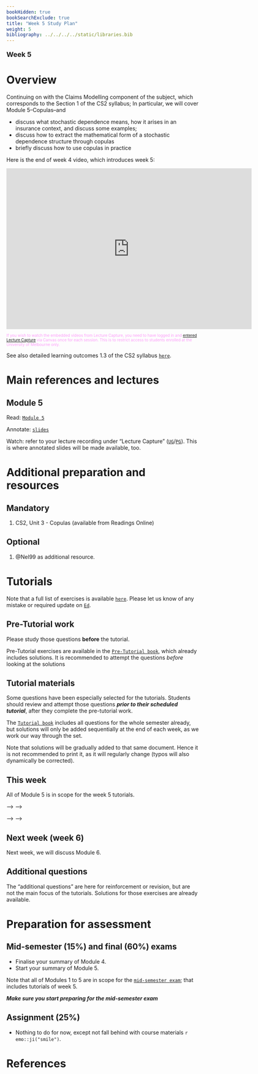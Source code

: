 ```yaml
---
bookHidden: true
bookSearchExclude: true
title: "Week 5 Study Plan"
weight: 5
bibliography: ../../../../static/libraries.bib
---
```



<p style="font-size:18px;font-weight:bold;">Week 5</p> 

# Overview

<!-- This week, we will cover the following topics: -->

Continuing on with the Claims Modelling component of the subject, which corresponds to the Section 1 of the CS2 syllabus; In particular, we will cover Module 5--Copulas--and

- discuss what stochastic dependence means, how it arises in an insurance context, and discuss some examples;
- discuss how to extract the mathematical form of a stochastic dependence structure through copulas
- briefly discuss how to use copulas in practice


Here is the end of week 4 video, which introduces week 5:

<!--html_preserve-->
<iframe height="420" width="640" allowfullscreen frameborder=0 src="https://echo360.net.au/media/ad3814ff-9d60-4df2-9524-e5f8ed65ab23/public?autoplay=false&automute=false"></iframe>
<!--/html_preserve-->

<p style="font-size:10px;color: rgb(252, 156, 249);"> If you wish to watch the embedded videos from Lecture Capture, you need to have logged in and <a href="https://canvas.lms.unimelb.edu.au/courses/150864/external_tools/701">entered Lecture Capture</a> via Canvas once for each session. This is to restrict access to students enrolled at the University of Melbourne only. </p>



See also detailed learning outcomes 1.3 of the CS2 syllabus [``here``](../../0-subject-guide/SILO).












# Main references and lectures

## Module 5

Read: [``Module 5``](../../1-claims-modelling/m5-copulas)

Annotate: [``slides``](../../../output/23-GIM-M5-lec.pdf) 
<!-- [``annotated slides``](../../../output/22-GIM-M1-lec_a.pdf) -->

Watch: refer to your lecture recording under "Lecture Capture" ([``UG``](https://canvas.lms.unimelb.edu.au/courses/150824/external_tools/701)/[``PG``](https://canvas.lms.unimelb.edu.au/courses/150864/external_tools/701)). This is where annotated slides will be made available, too.




# Additional preparation and resources

## Mandatory

1. CS2, Unit 3 - Copulas (available from Readings Online)


## Optional

1. @Nel99 as additional resource.



# Tutorials

Note that a full list of exercises is available [``here``](https://canvas.lms.unimelb.edu.au/courses/173733/modules/items/4466801). Please let us know of any mistake or required update on [``Ed``](https://canvas.lms.unimelb.edu.au/courses/173733/external_tools/5601?display=borderless).

## Pre-Tutorial work

Please study those questions **before** the tutorial.

Pre-Tutorial exercises are available in the [``Pre-Tutorial book``](https://canvas.lms.unimelb.edu.au/courses/173733/modules/items/4464391), which already includes solutions. It is recommended to attempt the questions *before* looking at the solutions

## Tutorial materials

Some questions have been especially selected for the tutorials. Students should review and attempt those questions ***prior to their scheduled tutorial***, after they complete the pre-tutorial work. 

The [``Tutorial book``](https://canvas.lms.unimelb.edu.au/courses/173733/modules/items/4464392) includes all questions for the whole semester already, but solutions will only be added sequentially at the end of each week, as we work our way through the set.

Note that solutions will be gradually added to that same document. Hence it is not recommended to print it, as it will regularly change (typos will also dynamically be corrected).

## This week
 
All of Module 5 is in scope for the week 5 tutorials. 

<!-- A recording will be made available at the end of the week. -->

<!-- Here is the recording available for Week 5 from William: -->

<!-- <!--html_preserve--> -->
<!-- <iframe height="420" width="640" allowfullscreen frameborder=0 src="https://echo360.net.au/media/7a9c807a-f657-4a94-966e-ad7d806fbb9e/public?autoplay=false&automute=false"></iframe> -->
<!-- <!--/html_preserve--> -->

<!-- Here is the recording available for Week 5 from Eric: -->

<!-- <!--html_preserve--> -->
<!-- <iframe height="420" width="640" allowfullscreen frameborder=0 src="https://echo360.net.au/media/879b33ed-6799-4dc0-ac71-d02abfe03165/public?autoplay=false&automute=false"></iframe> -->
<!-- <!--/html_preserve--> -->

<!-- <p style="font-size:10px;color: rgb(252, 156, 249);"> If you wish to watch the embedded videos from Lecture Capture, you need to have logged in and <a href="https://canvas.lms.unimelb.edu.au/courses/145406/external_tools/701">entered Lecture Capture</a> via Canvas once for each session. This is to restrict access to students enrolled at the University of Melbourne only. </p> -->


## Next week (week 6)

Next week, we will discuss Module 6.



## Additional questions

The "additional questions" are here for reinforcement or revision, but are not the main focus of the tutorials. Solutions for those exercises are already available.

<!-- In particular this week, there are additional exercises for the out-of-scope Section 3.6. -->

# Preparation for assessment

 
## Mid-semester (15%) and final (60%) exams

<!-- install.packages("devtools") -->
<!-- devtools::install_github("hadley/emo") -->

- Finalise your summary of Module 4. 
- Start your summary of Module 5.

Note that all of Modules 1 to 5 are in scope for the [``mid-semester exam``](../../0-subject-guide/assessment//#mid-semester-exam); that includes tutorials of week 5. 

***Make sure you start preparing for the mid-semester exam***

## Assignment (25%)

- Nothing to do for now, except not fall behind with course materials `r emo::ji("smile")`.


# References